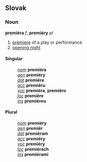 == Slovak ==
=== Noun ===
'''premiéra''' ''f'', '''premiéry''' ''pl''
# [[premiere]] of a play or performance
# [[opening night]]
====Singular====
:''[[nominative|nom]]'' '''premiéra'''
:''[[genitive|gen]]'' '''premiéry'''
:''[[dative|dat]]'' '''premiére'''
:''[[accusative|acc]]'' '''premiéru'''
:''[[vocative|voc]]'' '''premiéra''', '''premiéro'''
:''[[locative|loc]]'' '''premiére'''
:''[[instrumental|ins]]'' '''premiérou'''
====Plural====
:''[[nominative|nom]]'' '''premiéry'''
:''[[genitive|gen]]'' '''premiér'''
:''[[dative|dat]]'' '''premiéram'''
:''[[accusative|acc]]'' '''premiéry'''
:''[[vocative|voc]]'' '''premiéry'''
:''[[locative|loc]]'' '''premiérach'''
:''[[instrumental|ins]]'' '''premiérami'''